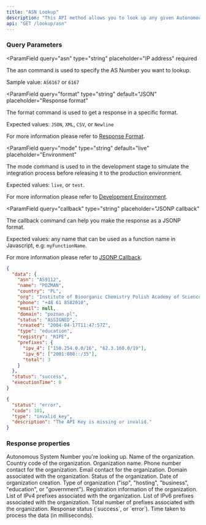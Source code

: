 ```yaml
---
title: "ASN Lookup"
description: "This API method allows you to look up any given Autonomous System Number (ASN) and retrieve comprehensive data associated with it.\n\nThe information returned includes the ASN name, organization name, country, associated domain, contact email, phone number, and more. This functionality is essential for network analysis, troubleshooting, and understanding the infrastructure behind IP addresses."
api: "GET /lookup/asn"
---
```


### Query Parameters

<ParamField
  query="asn"
  type="string"
  placeholder="IP address"
  required
>
  The asn command is used to specify the AS Number you want to lookup.

Sample value: `AS6167` or `6167`

</ParamField>

<ParamField
  query="format"
  type="string"
  default="JSON"
  placeholder="Response format"
>
  The format command is used to get a response in a specific format.

Expected values: `JSON`, `XML`, `CSV`, or `Newline`

For more information please refer to [Response Format](/options/response-format).

</ParamField>

<ParamField
  query="mode"
  type="string"
  default="live"
  placeholder="Environment"
>
  The mode command is used to in the development stage to simulate the integration process before releasing it to the production environment.

Expected values: `live`, or `test`.

For more information please refer to [Development Environment](/options/development-environment).

</ParamField>

<ParamField
  query="callback"
  type="string"
  placeholder="JSONP callback"
>
  The callback command can help you make the response as a JSONP format.

Expected values: any name that can be used as a function name in Javascript, e.g: `myFunctionName`.

For more information please refer to [JSONP Callback](/options/jsonp-callback).

</ParamField>

<ResponseExample>

```json Success
{
  "data": {
    "asn": "AS9112",
    "name": "POZMAN",
    "country": "PL",
    "org": "Institute of Bioorganic Chemistry Polish Academy of Science, Poznan Supercomputing and Networking Center",
    "phone": "+48 61 8582010",
    "email": null,
    "domain": "poznan.pl",
    "status": "ASSIGNED",
    "created": "2004-04-17T11:47:57Z",
    "type": "education",
    "registry": "RIPE",
    "prefixes": {
      "ipv_4": ["150.254.0.0/16", "62.3.160.0/19"],
      "ipv_6": ["2001:808::/35"],
      "total": 3
    }
  },
  "status": "success",
  "executionTime": 0
}
```

```json Error
{
  "status": "error",
  "code": 101,
  "type": "invalid_key",
  "description": "The API Key is missing or invalid."
}
```

</ResponseExample>

### Response properties

<ResponseField name="data" type="object" required>
  <Expandable title="properties" defaultOpen={true}>
    <ResponseField name="asn" type="string" required>
      Autonomous System Number you're looking up.
    </ResponseField>
    <ResponseField name="name" type="string" required>
      Name of the organization.
    </ResponseField>
    <ResponseField name="country" type="string" required>
      Country code of the organization.
    </ResponseField>
    <ResponseField name="org" type="string" required>
      Organization name.
    </ResponseField>
    <ResponseField name="phone" type="string" required>
      Phone number contact for the organization.
    </ResponseField>
    <ResponseField name="email" type="string" required>
      Email contact for the organization.
    </ResponseField>
    <ResponseField name="domain" type="string" required>
      Domain associated with the organization.
    </ResponseField>
    <ResponseField name="status" type="string" required>
      Status of the organization.
    </ResponseField>
    <ResponseField name="created" type="string" required>
      Date of organization creation.
    </ResponseField>
    <ResponseField name="type" type="string" required>
      Type of organization ("isp", "hosting", "business", "education", or
      "government").
    </ResponseField>
    <ResponseField name="registry" type="string" required>
      Registration information of the organization.
    </ResponseField>
    <ResponseField name="prefixes" type="object" required>
      <Expandable title="properties" defaultOpen={true}>
        <ResponseField name="ipv_4" type="array" required>
          List of IPv4 prefixes associated with the organization.
        </ResponseField>
        <ResponseField name="ipv_6" type="array" required>
          List of IPv6 prefixes associated with the organization.
        </ResponseField>
        <ResponseField name="total" type="integer" required>
          Total number of prefixes associated with the organization.
        </ResponseField>
      </Expandable>
    </ResponseField>
  </Expandable>
</ResponseField>
<ResponseField name="status" type="string" required>
  Response status (`success`, or `error`).
</ResponseField>
<ResponseField name="executionTime" type="integer" required>
  Time taken to process the data (in milliseconds).
</ResponseField>

